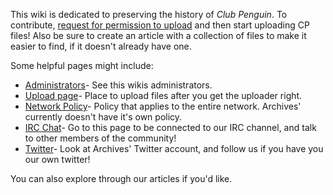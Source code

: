 This wiki is dedicated to preserving the history of ''Club Penguin''. To contribute, [[Project:Request permissions|request for permission to upload]] and then start uploading CP files! Also be sure to create an article with a collection of files to make it easier to find, if it doesn't already have one. 

Some helpful pages might include:
*[[Project:Administrators|Administrators]]- See this wikis administrators.
*[[Special:Upload|Upload page]]- Place to upload files after you get the uploader right. 
*<span class="plainlinks">[http://www.clubpenguinwiki.info/wiki/Club_Penguin_Wiki:CPWN_Policy Network Policy]</span>- Policy that applies to the entire network. Archives' currently doesn't have it's own policy. 
*[[Special:WebChat|IRC Chat]]- Go to this page to be connected to our IRC channel, and talk to other members of the community!
*[http://twitter.com/CP_Archives Twitter]- Look at Archives' Twitter account, and follow us if you have you our own twitter!

You can also explore through our articles if you'd like.

{{Main-Explore}}

